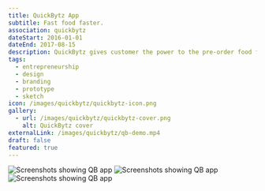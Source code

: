 ```yaml
---
title: QuickBytz App
subtitle: Fast food faster.
association: quickbytz
dateStart: 2016-01-01
dateEnd: 2017-08-15
description: QuickBytz gives customer the power to the pre-order food from the vendor in a foodcourt without waiting in long queues. Hence, FAST FOOD FASTER.
tags:
  - entrepreneurship
  - design
  - branding
  - prototype
  - sketch
icon: /images/quickbytz/quickbytz-icon.png
gallery:
  - url: /images/quickbytz/quickbytz-cover.png
    alt: QuickBytz cover
externalLink: /images/quickbytz/qb-demo.mp4
draft: false
featured: true
---
```


![Screenshots showing QB app](/images/quickbytz/qb-ss-1.png)
![Screenshots showing QB app](/images/quickbytz/qb-ss-2.png)
![Screenshots showing QB app](/images/quickbytz/qb-ss-3.png)
